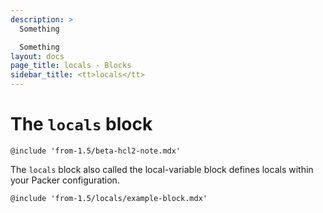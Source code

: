 ```yaml
---
description: >
  Something

  Something
layout: docs
page_title: locals - Blocks
sidebar_title: <tt>locals</tt>
---
```


# The `locals` block

`@include 'from-1.5/beta-hcl2-note.mdx'`

The `locals` block also called the local-variable block defines locals within
your Packer configuration. 

`@include 'from-1.5/locals/example-block.mdx'`

